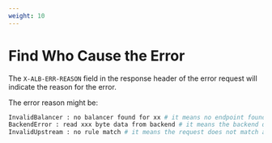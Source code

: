 ```yaml
---
weight: 10
---
```


# Find Who Cause the Error

The `X-ALB-ERR-REASON` field in the response header of the error request will indicate the reason for the error.

The error reason might be:

```bash
InvalidBalancer : no balancer found for xx # it means no endpoint found for the service
BackendError : read xxx byte data from backend # it means the backend did give response, the error code is not cause by alb.
InvalidUpstream : no rule match # it means the request does not match any rule, so alb return 404.
```

